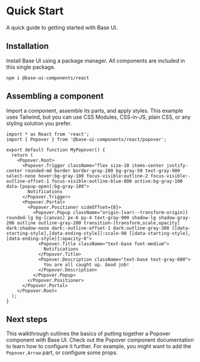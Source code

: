 # Quick Start

<Subtitle>A quick guide to getting started with Base UI.</Subtitle>
<Meta name="description" content="A quick guide to getting started with Base UI." />

## Installation

Install Base UI using a package manager. All components are included in this single package.

```
npm i @base-ui-components/react
```

## Assembling a component

Import a component, assemble its parts, and apply styles. This example uses Tailwind, but you can use CSS Modules, CSS-in-JS, plain CSS, or any styling solution you prefer.

```
import * as React from 'react';
import { Popover } from '@base-ui-components/react/popover';

export default function MyPopover() {
  return (
    <Popover.Root>
      <Popover.Trigger className="flex size-10 items-center justify-center rounded-md border border-gray-200 bg-gray-50 text-gray-900 select-none hover:bg-gray-100 focus-visible:outline-2 focus-visible:-outline-offset-1 focus-visible:outline-blue-800 active:bg-gray-100 data-[popup-open]:bg-gray-100">
        Notifications
      </Popover.Trigger>
      <Popover.Portal>
        <Popover.Positioner sideOffset={8}>
          <Popover.Popup className="origin-[var(--transform-origin)] rounded-lg bg-[canvas] px-6 py-4 text-gray-900 shadow-lg shadow-gray-200 outline outline-gray-200 transition-[transform,scale,opacity] dark:shadow-none dark:-outline-offset-1 dark:outline-gray-300 [[data-starting-style],[data-ending-style]]:scale-90 [[data-starting-style],[data-ending-style]]:opacity-0">
            <Popover.Title className="text-base font-medium">
              Notifications
            </Popover.Title>
            <Popover.Description className="text-base text-gray-600">
              You are all caught up. Good job!
            </Popover.Description>
          </Popover.Popup>
        </Popover.Positioner>
      </Popover.Portal>
    </Popover.Root>
  );
}
```

## Next steps

This walkthrough outlines the basics of putting together a Popover component with Base UI. Check out the Popover component documentation to learn how to configure it further. For example, you might want to add the `Popover.Arrow` part, or configure some props.
